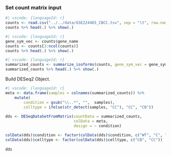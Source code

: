### Set count matrix input

```r
#| vscode: {languageId: r}
counts <- read.csv("../../data/GSE224465_CBCC.tsv", sep = "\t", row.names = 1)
counts %>% head(.) %>% show(.)
```

```r
#| vscode: {languageId: r}
gene_sym_vec <- counts$gene_name
counts <- counts[3:ncol(counts)]
counts %>% head(.) %>% show(.)
```

```r
#| vscode: {languageId: r}
summarized_counts <- summarize_isoforms(counts, gene_sym_vec = gene_sym_vec, normalized = F)
summarized_counts %>% head(.) %>% show(.)
```

Build DESeq2 Object.

```r
#| vscode: {languageId: r}
meta <- data.frame(samples = colnames(summarized_counts)) %>%
    mutate(
        condition = gsub("\\..*", "",  samples),
        celltype = ifelse(str_detect(samples, "CC"), "CC", "CB"))
    
dds <- DESeqDataSetFromMatrix(countData = summarized_counts,
                              colData = meta,
                              design = ~ condition)

colData(dds)$condition <- factor(colData(dds)$condition, c("WT", "C", "K", "CK"))
colData(dds)$celltype <- factor(colData(dds)$celltype, c("CB", "CC"))
                      
dds
```